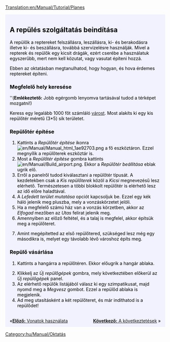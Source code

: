 [[Translation:en/Manual/Tutorial/Planes]]

<div style="padding:.5em 1em 1em 1em; border-top:none; background-color:#f1f2fe; color:#000;">
{{hu/Manual/Tutorial/Oktatás}}
==A repülés szolgáltatás beindítása==
A repülők a reptereket felszállásra, leszállásra, ki- és berakodásra illetve ki- és beszállásra, továbbá szervizelésre használják. Mivel a repterek és repülők egy kicsit drágák, ezért cserébe a használatuk egyszerűbb, mert nem kell közutat, vagy vasutat építeni hozzá.

Ebben az oktatásban megtanulhatod, hogy hogyan, és hova érdemes reptereket építeni.
{{en/Phototable|[[File:en/Manual/Airport s.png]]|Kis repülőtér (3*4)|none}}

===Megfelelő hely keresése===
''('''Emlékeztető:''' Jobb egérgomb lenyomva tartásával tudod a térképet mozgatni!)

Keress egy legalább 1000 főt számláló [[hu/Manual/Települések|várost]]. Most alakíts ki egy kis repülőtér méretű (3*5) sík területet.

===Repülőtér építése===
#Kattints a ''Repülőtér építése'' ikonra [[File:en/Manual/Manual html 1ae92703.png]] a fő eszköztáron. Ezzel megnyílik a repülőterek eszköztár is.
#Most a ''Repülőtér építése'' gombra kattints [[File:en/Manual/Build airport.png]]. Ekkor a ''Repülőtér beállítása'' eblak ugrik elő.
#Erről a panelről tudod kiválasztani a repülőtér típusát. A kezdetekben csak a ''Kis repülőterek'' közöl a ''Kicsi'' megnevezésű lesz elérhető. Természetesen a többi blokkolt repülőtér is elérhető lesz az idő előre haladtával.
#A ''Lefedett terület mutatása'' opciót kapcsoljuk be. Ezzel egy kék háló jelenik meg pluszba, mely a vonzáskörzetet jelöli.
#Ha a megfelelő számú ház van a vonzás körzetben, akkor az ''Elfogad'' mezőben az ''Utas'' felirat jelenik meg.
#Amennyiben az előző feltétel, és a talaj is megfelel, akkor építsük meg a repülőteret.
{{en/Phototable|[[File:hu/Manual/Build-airport-3.png|400px]]|Egy a feltételeknek megfelelő hely a repülőterünknek.|none|6=:}}
<ol start="7">
<li>Amint megépítetted az első repülőtered, szükséged lesz még egy másodikra is, melyet egy távolabb lévő városhoz építs meg.
</ol>

===Repülő vásárlása===
#Kattints a hangárra a repülőtéren. Ekkor előugrik a hangár ablaka.
{{en/Phototable|[[File:hu/Manual/Step1aircraft.png|400px]]|A hangár ablaka.|none}}
<ol start="2">
<li>Klikkelj az ''Új repülőgépek'' gombra, mely következtében előkerül az ''Új repülőgépek'' panel.
<li>Az elérhető repülők listájából válasz ki egy szimpatikusat, majd nyomd meg a ''Megvesz'' gombot. Ezzel a repülőd ablaka is megjelenik. 
<li>Ad meg utasításként a két repülőteret, és már indíthatod is a repülődet!
</ol>

<br style="clear:both;">
<span style="float: left">&laquo;[[hu/Manual/Tutorial/Vonatok|'''Előző:''' Vonatok használata]]</span>
<span style="float: right">[[en/Oktatás/Következtetések|'''Következő:''' A következtetések]] &raquo;</span>
</div>
[[Category:hu/Manual/Oktatás]]